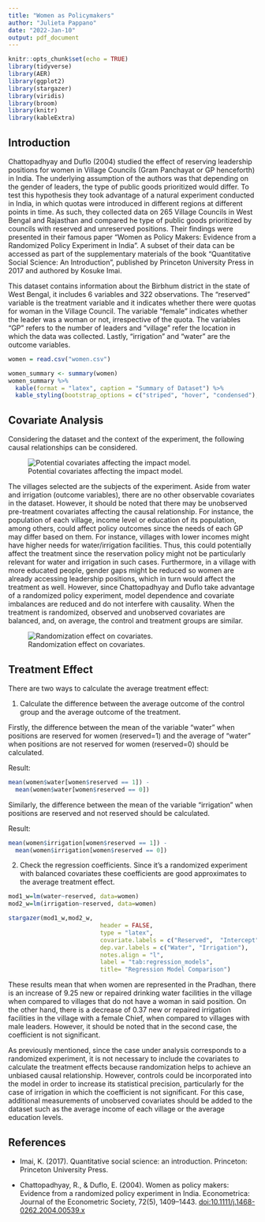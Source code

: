 ---
title: "Women as Policymakers"
author: "Julieta Pappano"
date: "2022-Jan-10"
output: pdf_document
---

```{r setup, include=FALSE}
knitr::opts_chunk$set(echo = TRUE)
library(tidyverse)
library(AER)
library(ggplot2)
library(stargazer)
library(viridis) 
library(broom)
library(knitr)
library(kableExtra)
```

## Introduction

Chattopadhyay and Duflo (2004) studied the effect of reserving leadership positions for women in Village Councils (Gram Panchayat or GP henceforth) in India. The underlying assumption of the authors was that depending on the gender of leaders, the type of public goods prioritized would differ. To test this hypothesis they took advantage of a natural experiment conducted in India, in which quotas were introduced in different regions at different points in time. As such, they collected data on 265 Village Councils in West Bengal and Rajasthan and compared he type of public goods prioritized by councils with reserved and unreserved positions. Their findings were presented in their famous paper "Women as Policy Makers: Evidence from a Randomized Policy Experiment in India". A subset of their data can be accessed as part of the supplementary materials of the book "Quantitative Social Science: An Introduction", published by Princeton University Press in 2017 and authored by Kosuke Imai.

This dataset contains information about the Birbhum district in the state of West Bengal, it includes 6 variables and 322 observations. The "reserved" variable is the treatment variable and it indicates whether there were quotas for woman in the Village Council. The variable "female" indicates whether the leader was a woman or not, irrespective of the quota. The variables "GP" refers to the number of leaders and "village" refer the location in which the data was collected. Lastly, "irrigation" and "water" are the outcome variables.

```{r, echo=FALSE}
women = read.csv("women.csv")

women_summary <- summary(women)
women_summary %>%
  kable(format = "latex", caption = "Summary of Dataset") %>%
  kable_styling(bootstrap_options = c("striped", "hover", "condensed"), latex_options = "HOLD_position")

```

## Covariate Analysis

Considering the dataset and the context of the experiment, the following causal relationships can be considered.

![Potential covariates affecting the impact model.](G:\Mi%20unidad\Educacion\Data\R%20Projects\images\Image1.png)

The villages selected are the subjects of the experiment. Aside from water and irrigation (outcome variables), there are no other observable covariates in the dataset. However, it should be noted that there may be unobserved pre-treatment covariates affecting the causal relationship. For instance, the population of each village, income level or education of its population, among others, could affect policy outcomes since the needs of each GP may differ based on them. For instance, villages with lower incomes might have higher needs for water/irrigation facilities. Thus, this could potentially affect the treatment since the reservation policy might not be particularly relevant for water and irrigation in such cases. Furthermore, in a village with more educated people, gender gaps might be reduced so women are already accessing leadership positions, which in turn would affect the treatment as well. However, since Chattopadhyay and Duflo take advantage of a randomized policy experiment, model dependence and covariate imbalances are reduced and do not interfere with causality. When the treatment is randomized, observed and unobserved covariates are balanced, and, on average, the control and treatment groups are similar.

![Randomization effect on covariates.](G:\Mi%20unidad\Educacion\Data\R%20Projects\images\Image2.png)

## Treatment Effect

There are two ways to calculate the average treatment effect:

1.  Calculate the difference between the average outcome of the control group and the average outcome of the treatment.

Firstly, the difference between the mean of the variable "water" when positions are reserved for women (reserved=1) and the average of "water" when positions are not reserved for women (reserved=0) should be calculated.

Result:

```{r echo=FALSE}
mean(women$water[women$reserved == 1]) -
  mean(women$water[women$reserved == 0])
```

Similarly, the difference between the mean of the variable "irrigation" when positions are reserved and not reserved should be calculated.

Result:

```{r echo=FALSE}
mean(women$irrigation[women$reserved == 1]) -
  mean(women$irrigation[women$reserved == 0])
```

2.  Check the regression coefficients. Since it's a randomized experiment with balanced covariates these coefficients are good approximates to the average treatment effect.

```{r echo=FALSE,results='asis'}
mod1_w=lm(water~reserved, data=women)
mod2_w=lm(irrigation~reserved, data=women)

stargazer(mod1_w,mod2_w,
                          header = FALSE,
                          type = "latex", 
                          covariate.labels = c("Reserved",  "Intercept"),
                          dep.var.labels = c("Water", "Irrigation"),
                          notes.align = "l",
                          label = "tab:regression_models",
                          title= "Regression Model Comparison")

```

These results mean that when women are represented in the Pradhan, there is an increase of 9.25 new or repaired drinking water facilities in the village when compared to villages that do not have a woman in said position. On the other hand, there is a decrease of 0.37 new or repaired irrigation facilities in the village with a female Chief, when compared to villages with male leaders. However, it should be noted that in the second case, the coefficient is not significant.

As previously mentioned, since the case under analysis corresponds to a randomized experiment, it is not necessary to include the covariates to calculate the treatment effects because randomization helps to achieve an unbiased causal relationship. However, controls could be incorporated into the model in order to increase its statistical precision, particularly for the case of irrigation in which the coefficient is not significant. For this case, additional measurements of unobserved covariates should be added to the dataset such as the average income of each village or the average education levels.

## References

-   Imai, K. (2017). Quantitative social science: an introduction. Princeton: Princeton University Press.

-   Chattopadhyay, R., & Duflo, E. (2004). Women as policy makers: Evidence from a randomized policy experiment in India. Econometrica: Journal of the Econometric Society, 72(5), 1409--1443. <doi:10.1111/j.1468-0262.2004.00539.x>

